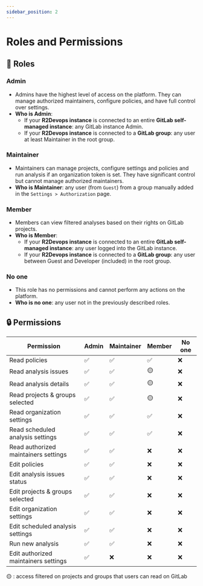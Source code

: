 ```yaml
---
sidebar_position: 2
---
```


# Roles and Permissions

## 👥 Roles

### Admin

- Admins have the highest level of access on the platform. They can manage authorized maintainers, configure policies, and have full control over settings.
- **Who is Admin**:
    - If your **R2Devops instance** is connected to an entire **GitLab self-managed instance**: any GitLab instance Admin.
    - If your **R2Devops instance** is connected to a **GitLab group**: any user at least Maintainer in the root group.

### Maintainer

- Maintainers can manage projects, configure settings and policies and run analysis if an organization token is set. They have significant control but cannot manage authorized maintainers.
- **Who is Maintainer**: any user (from `Guest`) from a group manually added in the `Settings > Authorization` page.

### Member

- Members can view filtered analyses based on their rights on GitLab projects.
- **Who is Member**:
    - If your **R2Devops instance** is connected to an entire **GitLab self-managed instance**: any user logged into the GitLab instance.
    - If your **R2Devops instance** is connected to a **GitLab group**: any user between Guest and Developer (included) in the root group.

### No one

- This role has no permissions and cannot perform any actions on the platform.
- **Who is no one**: any user not in the previously described roles.

## 🔒 Permissions

| Permission                            | Admin | Maintainer | Member | No one |
|---------------------------------------|-------|------------|--------|--------|
| Read policies                         | ✅    | ✅         | ✅     | ❌     |
| Read analysis issues                  | ✅    | ✅         | 🟡     | ❌     |
| Read analysis details                 | ✅    | ✅         | 🟡     | ❌     |
| Read projects & groups selected       | ✅    | ✅         | 🟡     | ❌     |
| Read organization settings            | ✅    | ✅         | ✅     | ❌     |
| Read scheduled analysis settings      | ✅    | ✅         | ✅     | ❌     |
| Read authorized maintainers settings  | ✅    | ✅         | ❌     | ❌     |
| Edit policies                         | ✅    | ✅         | ❌     | ❌     |
| Edit analysis issues status           | ✅    | ✅         | ❌     | ❌     |
| Edit projects & groups selected       | ✅    | ✅         | ❌     | ❌     |
| Edit organization settings            | ✅    | ✅         | ❌     | ❌     |
| Edit scheduled analysis settings      | ✅    | ✅         | ❌     | ❌     |
| Run new analysis                      | ✅    | ✅         | ❌     | ❌     |
| Edit authorized maintainers settings  | ✅    | ❌         | ❌     | ❌     |

🟡 : access filtered on projects and groups that users can read on GitLab
